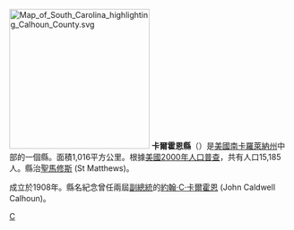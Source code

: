 {{Otheruses|卡爾霍恩縣|subject=美國南卡羅萊納州的一個縣|other=同名的縣}}
[[File:Map_of_South_Carolina_highlighting_Calhoun_County.svg|250px]]
'''卡爾霍恩縣'''（{{lang-en|Calhoun County}}）是[[美國|美國]][[南卡羅萊納州|南卡羅萊納州]]中部的一個縣。面積1,016平方公里。根據[[美國2000年人口普查|美國2000年人口普查]]，共有人口15,185人。縣治[[聖馬修斯_(南卡羅萊納州)|聖馬修斯]] (St Matthews)。

成立於1908年。縣名紀念曾任兩屆[[美國副總統|副總統]]的[[約翰·C·卡爾霍恩|約翰·C·卡爾霍恩]] (John Caldwell Calhoun)。
[[Category:南卡罗来纳州行政区划|C]]